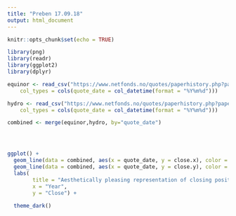 ```yaml
---
title: "Preben 17.09.18"
output: html_document
---
```


```r
knitr::opts_chunk$set(echo = TRUE)
```

```r

library(png)
library(readr)
library(ggplot2)
library(dplyr)

equinor <- read_csv("https://www.netfonds.no/quotes/paperhistory.php?paper=EQNR.OSE&csv_format=csv", 
    col_types = cols(quote_date = col_datetime(format = "%Y%m%d")))

hydro <- read_csv("https://www.netfonds.no/quotes/paperhistory.php?paper=NHY.OSE&csv_format=csv", 
    col_types = cols(quote_date = col_datetime(format = "%Y%m%d")))

combined <- merge(equinor,hydro, by="quote_date")





```

```r





ggplot() + 
  geom_line(data = combined, aes(x = quote_date, y = close.x), color = "purple") + 
  geom_line(data = combined, aes(x = quote_date, y = close.y), color = "green")  + 
  labs(
        title = "Aesthetically pleasing representation of closing positions for Equinor & Hydro",
        x = "Year",
        y = "Close") +
  
  theme_dark() 
  
  



```




  